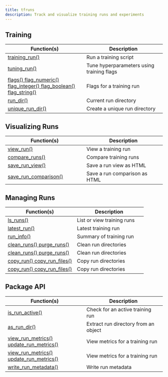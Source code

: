 ```yaml
---
title: tfruns
description: Track and visualize training runs and experiments
---
```

 
## Training
 
Function(s) | Description
|---|---|
|[training_run()](/reference/tfruns/training_run.html)|Run a training script|
|[tuning_run()](/reference/tfruns/tuning_run.html)|Tune hyperparameters using training flags|
|[flags() flag_numeric() flag_integer() flag_boolean() flag_string()](/reference/tfruns/flags.html)|Flags for a training run|
|[run_dir()](/reference/tfruns/run_dir.html)|Current run directory|
|[unique_run_dir()](/reference/tfruns/unique_run_dir.html)|Create a unique run directory|
 
## Visualizing Runs
 
Function(s) | Description
|---|---|
|[view_run()](/reference/tfruns/view_run.html)|View a training run|
|[compare_runs()](/reference/tfruns/compare_runs.html)|Compare training runs|
|[save_run_view()](/reference/tfruns/save_run_view.html)|Save a run view as HTML|
|[save_run_comparison()](/reference/tfruns/save_run_comparison.html)|Save a run comparison as HTML|
 
## Managing Runs
 
Function(s) | Description
|---|---|
|[ls_runs()](/reference/tfruns/ls_runs.html)|List or view training runs|
|[latest_run()](/reference/tfruns/latest_run.html)|Latest training run|
|[run_info()](/reference/tfruns/run_info.html)|Summary of training run|
|[clean_runs() purge_runs()](/reference/tfruns/clean_runs.html)|Clean run directories|
|[clean_runs() purge_runs()](/reference/tfruns/clean_runs.html)|Clean run directories|
|[copy_run() copy_run_files()](/reference/tfruns/copy_run.html)|Copy run directories|
|[copy_run() copy_run_files()](/reference/tfruns/copy_run.html)|Copy run directories|
 
## Package API
 
Function(s) | Description
|---|---|
|[is_run_active()](/reference/tfruns/is_run_active.html)|Check for an active training run|
|[as_run_dir()](/reference/tfruns/as_run_dir.html)|Extract run directory from an object|
|[view_run_metrics() update_run_metrics()](/reference/tfruns/view_run_metrics.html)|View metrics for a training run|
|[view_run_metrics() update_run_metrics()](/reference/tfruns/view_run_metrics.html)|View metrics for a training run|
|[write_run_metadata()](/reference/tfruns/write_run_metadata.html)|Write run metadata|
